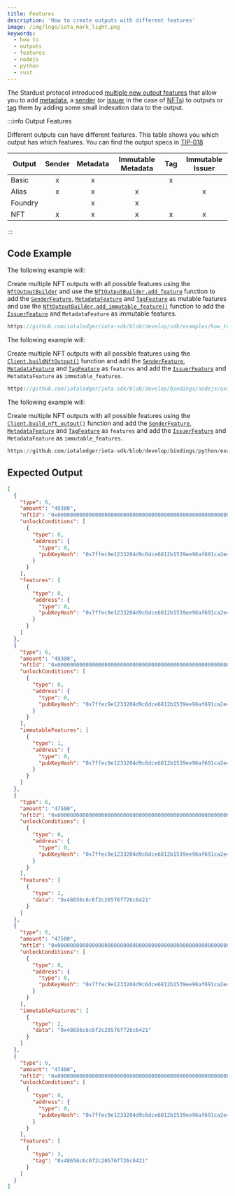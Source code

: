 ```yaml
---
title: Features
description: 'How to create outputs with different features'
image: /img/logo/iota_mark_light.png
keywords:
  - how to
  - outputs
  - features
  - nodejs
  - python
  - rust
---
```



The Stardust protocol introduced
[multiple new output features](https://wiki.iota.org/shimmer/develop/explanations/what-is-stardust/output-features/)
that allow you to add [metadata](https://wiki.iota.org/shimmer/develop/explanations/what-is-stardust/output-features/#metadata),
a [sender](https://wiki.iota.org/shimmer/develop/explanations/what-is-stardust/output-features/#sender)
(or [issuer](https://wiki.iota.org/shimmer/develop/explanations/what-is-stardust/output-features/#issuer) in the case of
[NFTs](https://wiki.iota.org/shimmer/develop/explanations/what-is-stardust/tokenization/#non-fungible-tokens-nfts)) to
outputs or [tag](https://wiki.iota.org/shimmer/develop/explanations/what-is-stardust/output-features/#tag) them by adding
some small indexation data to the output.

<AccountClient />

:::info Output Features

Different outputs can have different features. This table shows you which output has which features. You can find the
output specs in [TIP-018](https://wiki.iota.org/tips/tips/TIP-0018)

| Output  | Sender | Metadata | Immutable Metadata | Tag | Immutable Issuer |
| ------- | :----: | :------: | :----------------: | :-: | :--------------: |
| Basic   |   x    |    x     |                    |  x  |                  |
| Alias   |   x    |    x     |         x          |     |        x         |
| Foundry |        |    x     |         x          |     |                  |
| NFT     |   x    |    x     |         x          |  x  |        x         |

:::

## Code Example

<Tabs groupId="language" queryString>
<TabItem value="rust" label="Rust">

The following example will:

Create multiple NFT outputs with all possible features using the
[`NftOutputBuilder`](https://docs.rs/iota-sdk/latest/iota_sdk/types/block/output/nft/struct.NftOutputBuilder.html)
and use the
[`NftOutputBuilder.add_feature`](https://docs.rs/iota-sdk/latest/iota_sdk/types/block/output/nft/struct.NftOutputBuilder.html#method.add_feature)
function to add the
[`SenderFeature`](https://docs.rs/iota-sdk/latest/iota_sdk/types/block/output/feature/struct.SenderFeature.html),
[`MetadataFeature`](https://docs.rs/iota-sdk/latest/iota_sdk/types/block/output/feature/struct.MetadataFeature.html)
and [`TagFeature`](https://docs.rs/iota-sdk/latest/iota_sdk/types/block/output/feature/struct.TagFeature.html)
as mutable features and use the
[`NftOutputBuilder.add_immutable_feature()`](https://docs.rs/iota-sdk/latest/iota_sdk/types/block/output/nft/struct.NftOutputBuilder.html#method.add_immutable_feature)
function to add the
[`IssuerFeature`](https://docs.rs/iota-sdk/latest/iota_sdk/types/block/output/feature/struct.IssuerFeature.html)
and `MetadataFeature` as immutable features.

```rust reference
https://github.com/iotaledger/iota-sdk/blob/develop/sdk/examples/how_tos/outputs/features.rs
```

</TabItem>
<TabItem value="typescript-node" label="Typescript (Node.js)">

The following example will:

Create multiple NFT outputs with all possible features using the
[`Client.buildNftOutput()`](https://wiki.iota.org/next/iota-sdk/references/nodejs/classes/Client/#buildnftoutput)
function and add the
[`SenderFeature`](https://wiki.iota.org/next/iota-sdk/references/nodejs/classes/SenderFeature/),
[`MetadataFeature`](https://wiki.iota.org/next/iota-sdk/references/nodejs/classes/MetadataFeature/)
and [`TagFeature`](https://wiki.iota.org/next/iota-sdk/references/nodejs/classes/TagFeature/)
as `features` and add the
[`IssuerFeature`](https://wiki.iota.org/next/iota-sdk/references/nodejs/classes/IssuerFeature/) and
`MetadataFeature` as `immutable_features`.

```typescript reference
https://github.com/iotaledger/iota-sdk/blob/develop/bindings/nodejs/examples/how_tos/outputs/features.ts
```

</TabItem>
<TabItem value="python" label="Python">

The following example will:

Create multiple NFT outputs with all possible features using the
[`Client.build_nft_output()`](https://wiki.iota.org/next/iota-sdk/references/python/iota_sdk/client/#build_nft_output)
function and add the
[`SenderFeature`](https://wiki.iota.org/next/iota-sdk/references/python/iota_sdk/types/feature/#senderfeature-objects),
[`MetadataFeature`](https://wiki.iota.org/next/iota-sdk/references/python/iota_sdk/types/feature/#metadatafeature-objects)
and
[`TagFeature`](https://wiki.iota.org/next/iota-sdk/references/python/iota_sdk/types/feature/#tagfeature-objects)
as `features` and add the
[`IssuerFeature`](https://wiki.iota.org/next/iota-sdk/references/python/iota_sdk/types/feature/#issuerfeature-objects)
and `MetadataFeature` as `immutable_features`.

```python reference
https://github.com/iotaledger/iota-sdk/blob/develop/bindings/python/examples/how_tos/outputs/features.py
```

</TabItem>
</Tabs>

## Expected Output

```json
[
  {
    "type": 6,
    "amount": "49300",
    "nftId": "0x0000000000000000000000000000000000000000000000000000000000000000",
    "unlockConditions": [
      {
        "type": 0,
        "address": {
          "type": 0,
          "pubKeyHash": "0x7ffec9e1233204d9c6dce6812b1539ee96af691ca2e4d9065daa85907d33e5d3"
        }
      }
    ],
    "features": [
      {
        "type": 0,
        "address": {
          "type": 0,
          "pubKeyHash": "0x7ffec9e1233204d9c6dce6812b1539ee96af691ca2e4d9065daa85907d33e5d3"
        }
      }
    ]
  },
  {
    "type": 6,
    "amount": "49300",
    "nftId": "0x0000000000000000000000000000000000000000000000000000000000000000",
    "unlockConditions": [
      {
        "type": 0,
        "address": {
          "type": 0,
          "pubKeyHash": "0x7ffec9e1233204d9c6dce6812b1539ee96af691ca2e4d9065daa85907d33e5d3"
        }
      }
    ],
    "immutableFeatures": [
      {
        "type": 1,
        "address": {
          "type": 0,
          "pubKeyHash": "0x7ffec9e1233204d9c6dce6812b1539ee96af691ca2e4d9065daa85907d33e5d3"
        }
      }
    ]
  },
  {
    "type": 6,
    "amount": "47500",
    "nftId": "0x0000000000000000000000000000000000000000000000000000000000000000",
    "unlockConditions": [
      {
        "type": 0,
        "address": {
          "type": 0,
          "pubKeyHash": "0x7ffec9e1233204d9c6dce6812b1539ee96af691ca2e4d9065daa85907d33e5d3"
        }
      }
    ],
    "features": [
      {
        "type": 2,
        "data": "0x48656c6c6f2c20576f726c6421"
      }
    ]
  },
  {
    "type": 6,
    "amount": "47500",
    "nftId": "0x0000000000000000000000000000000000000000000000000000000000000000",
    "unlockConditions": [
      {
        "type": 0,
        "address": {
          "type": 0,
          "pubKeyHash": "0x7ffec9e1233204d9c6dce6812b1539ee96af691ca2e4d9065daa85907d33e5d3"
        }
      }
    ],
    "immutableFeatures": [
      {
        "type": 2,
        "data": "0x48656c6c6f2c20576f726c6421"
      }
    ]
  },
  {
    "type": 6,
    "amount": "47400",
    "nftId": "0x0000000000000000000000000000000000000000000000000000000000000000",
    "unlockConditions": [
      {
        "type": 0,
        "address": {
          "type": 0,
          "pubKeyHash": "0x7ffec9e1233204d9c6dce6812b1539ee96af691ca2e4d9065daa85907d33e5d3"
        }
      }
    ],
    "features": [
      {
        "type": 3,
        "tag": "0x48656c6c6f2c20576f726c6421"
      }
    ]
  }
]
```
